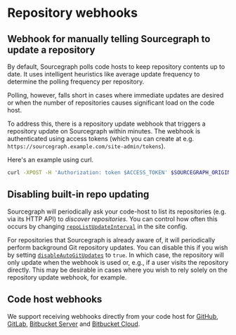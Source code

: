 # Repository webhooks

## Webhook for manually telling Sourcegraph to update a repository

By default, Sourcegraph polls code hosts to keep repository contents up to date. It uses intelligent heuristics like average update frequency to determine the polling frequency per repository.

Polling, however, falls short in cases where immediate updates are desired or when the number of repositories causes significant load on the code host.

To address this, there is a repository update webhook that triggers a repository update on Sourcegraph within minutes. The webhook is authenticated using access tokens (which you can create at e.g. `https://sourcegraph.example.com/site-admin/tokens`).

Here's an example using curl.

```bash
curl -XPOST -H 'Authorization: token $ACCESS_TOKEN' $SOURCEGRAPH_ORIGIN/.api/repos/$REPO_NAME/-/refresh
```

## Disabling built-in repo updating

Sourcegraph will periodically ask your code-host to list its repositories (e.g. via its HTTP API) to _discover repositories_. You can control how often this occurs by changing [`repoListUpdateInterval`](/admin/config/site_config) in the site config.

For repositories that Sourcegraph is already aware of, it will periodically perform background Git repository updates. You can disable this if you wish by setting [`disableAutoGitUpdates`](/admin/config/site_config) to `true`. In which case, the repository will only update when the webhook is used or, e.g., if a user visits the repository directly. This may be desirable in cases where you wish to rely solely on the repository update webhook, for example.

## Code host webhooks

We support receiving webhooks directly from your code host for [GitHub](/admin/config/webhooks/incoming#github), [GitLab](/admin/config/webhooks/incoming#gitlab), [Bitbucket Server](/admin/config/webhooks/incoming#bitbucket-server) and [Bitbucket Cloud](/admin/config/webhooks/incoming#bitbucket-cloud).
